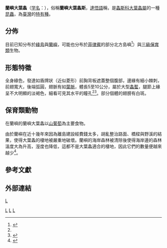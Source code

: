 {{speciesbox
| name = 蘭嶼大葉螽
| taxon = Phyllophorina kotoshoensis
| authority = [[素木得一|Shiraki]], 1930<ref name = Shiraki>{{cite journal | author = 素木得一 | script-title = ja:[直翅目の新種] | title = Some new species of Orthoptera | journal = 臺灣博物學會會報 | volume = 20 | issue = 111 | pages = 327–355 | year = 1930 | issn = 1606-853X | url = http://literature.tfri.gov.tw/atlas/content0.jsp?item=1882 | access-date = 2020-05-24 | archive-date = 2020-06-24 | archive-url = https://web.archive.org/web/20200624134502/http://literature.tfri.gov.tw/atlas/content0.jsp?item=1882 | dead-url = no }}</ref>
|image=Phyllophorina kotoshoensis 2015 female stridulation.wav
}}
'''蘭嶼大葉螽'''（[[学名|学名]]：''{{lang|la|Phyllophorina kotoshoensis}}''）{{r|TaiBIF|TaiBNET}}，俗稱'''蘭嶼大葉螽斯'''，[[達悟語|達悟語]]稱{{lang|tao|'''Pasangatan'''}}，是[[螽斯科|螽斯科]][[大葉螽屬|大葉螽屬]]的一種[[昆蟲|昆蟲]]，為[[臺灣|臺灣]]的[[臺灣特有種列表|特有種]]{{r|TaiBIF|TaiBNET}}。

==分佈==
目前已知分布於[[綠島|綠島]]與[[蘭嶼|蘭嶼]]，可能也分布於[[菲律賓|菲律賓]]的部分北方島嶼<ref name="appledaily">{{cite news |url=http://www.appledaily.com.tw/appledaily/article/headline/20100207/32288147/ |newspaper=台灣蘋果日報 |title=蘭嶼大葉螽 隱身術一流 |date=2010-02-27 |access-date=2020-07-11 |language=zh-hant |archive-date=2016-08-22 |archive-url=https://web.archive.org/web/20160822162647/http://www.appledaily.com.tw/appledaily/article/headline/20100207/32288147/ |dead-url=no }}</ref>）與[[臺灣保育物種列表|三級保育類]]生物。

==形態特徵==
全身綠色，發達如盾牌狀（近似菱形）前胸背板{{r|appledaily}}遮蓋整個腹部，邊緣有細小棘刺，前翅寬大，後端弧圓，翅脈有如[[葉脈|葉脈]]，體長5至10公分{{r|appledaily}}，屬於大型[[螽蟴科|螽蟴]]，腿節上緣呈不大明顯的淡褐色，細看可見其水平的瞳孔<ref name = Shiraki/><ref>{{cite book | author = 楊維晟 | title = 賞蟲365天：春夏篇 | publisher = 天下文化 | year = 2011  | url = | isbn = 978-986-216-844-8 }}</ref>。部分個體的翅膀有白斑{{r|appledaily}}。

== 保育類動物 ==
在蘭嶼的蘭嶼大葉螽以[[山葡萄|山葡萄]]為主要食物。

由於蘭嶼在近十幾年來因為離島建設經費錢太多，胡亂整治路面、橋樑與野溪的結果，使得大葉螽的棲地被嚴重地破壞。蘭嶼的海岸森林被清除後使得海岸邊的森林溫度大為升高，溼度也降低，這都不是大葉螽適合的棲地，因此它們的數量便越來越少<ref>{{cite news |url=http://history.n.yam.com/yam/earth/20120606/20120606515737.html |dead-url=yes |archiveurl=https://web.archive.org/web/20160305094912/http://history.n.yam.com/yam/earth/20120606/20120606515737.html |publisher=蕃薯藤新聞 |title=【自然奇趣】隱身術一流 - 蘭嶼大葉螽蟴受開發影響漸稀少 |date=June 6, 2012-06-06 |archivedate=2016-03-05 |access-date=2020-07-12 |language=zh-hant }}</ref>。

==參考文獻==
{{reflist |refs=
<ref name="TaiBIF">{{TaiBIF |id=404411 |binomial=Phyllophorina kotoshoensis |authority=Shiraki, 1930 |zh=蘭嶼大葉螽 |access-date=2020-07-12 }}</ref>
<ref name="TaiBNET">{{TaiBNET |id=404411 |binomial=Phyllophorina kotoshoensis |authority=Shiraki, 1930 |zh=蘭嶼大葉螽 |date=2016-12-22 |access-date=2020-07-12 |author1=李瀚 |author2=[[TaiCoL|TaiCoL]] }}</ref>
}}

==外部連結==
{{Commonscat}}
{{Taxonbar}}
[[Category:大葉螽屬|L]]
[[Category:_1930年描述的昆虫|L]]
[[category:台灣昆蟲|L]]
[[Category:台灣特有種|L]]